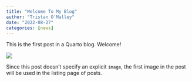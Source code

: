 ```yaml
---
title: "Welcome To My Blog"
author: "Tristan O'Malley"
date: "2022-08-27"
categories: [news]
---
```


This is the first post in a Quarto blog. Welcome!

![](thumbnail.jpg)

Since this post doesn't specify an explicit `image`, the first image in the post will be used in the listing page of posts.
